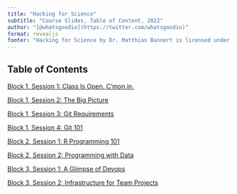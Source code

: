 ```yaml
---
title: "Hacking for Science"
subtitle: "Course Slides, Table of Content, 2022"
author: "[@whatsgoodio](https://twitter.com/whatsgoodio)"
format: revealjs
footer: "Hacking for Science by Dr. Matthias Bannert is licensed under [CC BY-NC-SA 4.0](https://creativecommons.org/licenses/by-nc-sa/4.0/?ref=chooser-v1)"
---
```


## Table of Contents

[Block 1, Session 1: Class Is Open. C'mon in.](block_1_session_1_classopen.html)

[Block 1, Session 2: The Big Picture](block_1_session_2_big_picture.html)

[Block 1, Session 3: Git Requirements](block_1_session_3_git_requirements.html)

[Block 1, Session 4: Git 101](block_1_session_4_git_101.html)

[Block 2, Session 1: R Programming 101](block_2_session_1_r_programming.html)

[Block 2, Session 2: Programming with Data](block_2_session_2_programming_w_data.html)

[Block 3, Session 1: A Glimpse of Devops](block_3_session_1_terminology_n_context.html)

[Block 3, Session 2: Infrastructure for Team Projects](block_3_session_2_infra_for_team_projects.html)



<!--






[Block 2, Session 1: R Programming 101](block2_session_1.html)

[Block 2, Session 2: Programming with data](block2_session_2.html)

[Block 3, Session 1: Infrastructure: Terminology and Contextualization](block3_session_1.html)

[Block 3, Session 2: Infrastructure for the Semester Projects](block3_session_2.html)


-->


